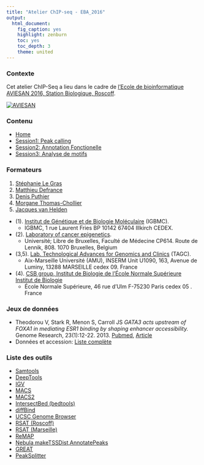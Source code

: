 ```yaml
---
title: "Atelier ChIP-seq - EBA_2016"
output:
  html_document:
    fig_caption: yes
    highlight: zenburn
    toc: yes
    toc_depth: 3
    theme: united
---
```




### Contexte

Cet atelier ChIP-Seq a lieu dans le cadre de [l'Ecole de bioinformatique AVIESAN 2016, Station Biologique,
Roscoff](http://ecole-bioinfo-aviesan.sb-roscoff.fr/).

[![AVIESAN](html/img/aviesan_logo_0.png)](http://www.aviesan.fr/)


### Contenu

-   [Home](index.html)
-   [Session1: Peak calling](tutorial/01_peak_calling/peak_calling_tutorial.html)
-   [Session2: Annotation Fonctionelle](tutorial/02_annotation/annotation.html)
-   [Session3: Analyse de motifs](tutorial/04_motif/motif_tutorial.html)


### Formateurs

1. [Stéphanie Le Gras](http://ibios.dkfz.de/tbi/index.php/cancer-regulatory-genomics/research)
2. [Matthieu Defrance](http://www.bigre.ulb.ac.be/Users/defrance/)
3. [Denis Puthier](http://tagc.univ-mrs.fr/tagc/index.php/research/network-bioinformatics/dputhier)
4. [Morgane Thomas-Chollier](mailto:mthomas@biologie.ens.fr)
5. [Jacques van Helden](http://jacques.van-helden.perso.luminy.univ-amu.fr/)


- (1). [Institut de Génétique et de Biologie Moléculaire](http://www.igbmc.fr/) (IGBMC). 
    - IGBMC, 1 rue Laurent Fries BP 10142 67404 Illkirch CEDEX.
- (2). [Laboratory of cancer epigenetics](http://www.ulb.ac.be//medecine/fukslab/). 
    - Université; Libre de Bruxelles, Faculté de Médecine CP614. Route de Lennik, 808. 1070 Bruxelles, Belgium
- (3,5). [Lab. Technological Advances for Genomics and Clinics](http://tagc.univ-mrs.fr/tagc/) (TAGC).
    - Aix-Marseille Université (AMU), INSERM Unit U1090, 163, Avenue de Luminy, 13288 MARSEILLE cedex 09. France
- (4). [CSB group, Institut de Biologie de l'École Normale Supérieure Institut de Biologie](http://www.biologie.ens.fr/csb/)
    - École Normale Supérieure, 46 rue d'Ulm F-75230 Paris cedex 05 . France
    
<!--
2.  Cancer Regulatory Genomics group, Division of Theoretical
    Bioinformatics, DKFZ and IPMB, Universität Heidelberg,  
    Web:
    [website](http://ibios.dkfz.de/tbi/index.php/cancer-regulatory-genomics/research)  
    Build. TP3 - DKFZ Heidelberg (B080) Im Neuenheimer Feld 580
    D-69120 Heidelberg.
-->



### Jeux de données

-   Theodorou V, Stark R, Menon S, Carroll JS *GATA3 acts upstream of
    FOXA1 in mediating ESR1 binding by shaping enhancer accessibility.*
    Genome Research, 23(1):12-22. 2013. [Pubmed](http://www.ncbi.nlm.nih.gov/pubmed/23172872), [Article](http://genome.cshlp.org/content/23/1/12.long)
- Données et accession: [Liste complète](html/datasets.html)  

### Liste des outils

-   [Samtools](http://samtools.sourceforge.net/)
-   [DeepTools](https://github.com/fidelram/deepTools)
-   [IGV](http://www.broadinstitute.org/igv/)
-   [MACS](http://liulab.dfci.harvard.edu/MACS/)
-   [MACS2](https://github.com/taoliu/MACS/)
-   [IntersectBed (bedtools)](http://bedtools.readthedocs.org/en/latest/content/tools/intersect.html)
-   [diffBind](http://www.bioconductor.org/packages/release/bioc/html/DiffBind.html)
-   [UCSC Genome Browser](https://genome.ucsc.edu/)
-   [RSAT (Roscoff)](http://roscoff.rsat.fr)
-   [RSAT (Marseille)](http://139.124.66.4/rsat/)
-   [ReMAP](http://tagc.univ-mrs.fr/remap/)
-   [Nebula makeTSSDist,AnnotatePeaks](http://nebula.curie.fr/)
-   [GREAT](http://great.stanford.edu)
-   [PeakSplitter](http://www.ebi.ac.uk/research/bertone/software)




 


